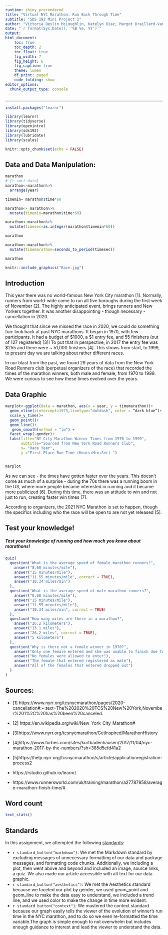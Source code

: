 ```yaml
---
runtime: shiny_prerendered
title: "Virtual NYC Marathon: Run Back Through Time"
subtitle: "SDS 192 Mini Project 1"
author: "Victoria Devlin McLoughlin, Katelyn Diaz, Margot Draillard-Vandenberg"
date: "`r format(Sys.Date(), '%B %e, %Y')`"
output: 
html_document:
    toc: true
    toc_depth: 2
    toc_float: true
    fig_width: 7
    fig_height: 6
    fig_caption: true
    theme: lumen
    df_print: paged
    code_folding: show
editor_options: 
  chunk_output_type: console
---
```

---
```r
install.packages("learnr")
```

```r
library(learnr)
library(tidyverse)
library(openintro)
library(sds192)
library(lubridate)
library(scales)

knitr::opts_chunk$set(echo = FALSE)
```


## Data and Data Manipulation:
```r
marathon
# {r sort data}
marathon<-marathon%>%
  arrange(year)
```

```r
timemin= marathon$time*60

marathon<- marathon%>%
  mutate(timemin=marathon$time*60)

marathon<-marathon%>%
  mutate(timesec=as.integer(marathon$timemin*60))

marathon

marathon<-marathon%>%
  mutate(timemarathon=seconds_to_period(timesec))

marathon

```

```r
knitr::include_graphics("Race.jpg")
```
## Introduction

This year there was no world-famous New York City marathon [1]. Normally, runners from world-wide come to run all five boroughs during the first week of November [2]. The highly anticipated event, brings runners and New Yorkers together. It was another disappointing - though necessary - cancellation in 2020. 

We thought that since we missed the race in 2020, we could do something fun: look back at past NYC marathons. It began in 1970, with few participants. It had a budget of $1000, a $1 entry fee, and 55 finishers (out of 127 registered) [3]! To put that in perspective, in 2017 the entry fee was $255 and there were ~ 51,000 finishers [4]. This shows from start, to 1999, to present day we are talking about rather different races.

In our blast from the past, we found 29 years of data from the New York Road Runners club (perpetual organizers of the race) that recorded the times of the marathon winners, both male and female, from 1970 to 1999. We were curious to see how these times evolved over the years. 
 


## Data Graphic

```r
marplot<-ggplot(data = marathon, aes(x = year, y = timemarathon))+
  geom_vline(xintercept=1975,linetype="dotdash", color = “dark blue”)+
  scale_y_time()+
  geom_point()+
  geom_line()+
   geom_smooth(method = "lm") +
  facet_wrap(~gender)+
  labs(title="NY City Marathon Winner Times from 1970 to 1999",
       subtitle="Sourced from New York Road Runners Club",
       x= "Race Year",
       y ="First Place Run Time (Hours:Min:Sec) ")


marplot
```

As we can see - the times have gotten faster over the years. This doesn’t come as much of a surprise - during the 70s there was a running boom in the US, where more people became interested in running and it became more publicized [6]. During this time, there was an attitude to win and not just to run, creating faster win times [7].

According to organizers, the 2021 NYC Marathon is set to happen, though the specifics including who the race will be open to are not yet released [5].

## Test your knowledge!

##### Test your knowledge of running and how much you know about marathons! 


```r
quiz(
  question("What is the average speed of female marathon runners?",
    answer("8.68 minutes/mile"),
    answer("15 minutes/mile"),
    answer("11.55 minutes/mile", correct = TRUE),
    answer("10.34 miles/min")
  ),
  question("What is the average speed of male marathon runners?",
    answer("8.68 minutes/mile"),
    answer("15 minutes/mile"),
    answer("11.55 minutes/mile"),
    answer("10.34 miles/min", correct = TRUE)
  ),
  question("How many miles are there in a marathon?",
    answer("26.2 kilometers"),
    answer("13.1 miles"),
    answer("26.2 miles", correct = TRUE),
    answer("5 kilometers")
  ),
  question("Why is there not a female winner in 1970?",
    answer("Only one female entered and she was unable to finish due to injury", correct = TRUE),
    answer("No females were allowed to enter"),
    answer("The female that entered registered as male"),
    answer("All of the females that entered dropped out")
  )
)
```

## Sources:


- [1] https://www.nyrr.org/tcsnycmarathon/pages/2020-cancellation#:~:text=The%202020%20TCS%20New%20York,November%201%2C%20has%20been%20canceled.

- [2] https://en.wikipedia.org/wiki/New_York_City_Marathon#

- [3]https://www.nyrr.org/tcsnycmarathon/GetInspired/MarathonHistory


- [4]https://www.forbes.com/sites/kurtbadenhausen/2017/11/04/nyc-marathon-2017-by-the-numbers/?sh=385d5efd41a2

- [5]https://help.nyrr.org/tcsnycmarathon/s/article/applicationregistration-process2

- https://rstudio.github.io/learnr/

- https://www.runnersworld.com/uk/training/marathon/a27787958/average-marathon-finish-time/#

## Word count

```r
text_stats()
```

## Standards

In this assignment, we attempted the following [standards](https://beanumber.github.io/sds192/standards.html):

- `r standard_button("markdown")`: We met the Markdown standard by excluding messages of unnecessary formatting of our data and package messages, and formatting code chunks. Additionally, we including a plot, then went above and beyond and included an image, source links, a quiz. We also made our article accessible with alt text for our data graphic. 
- `r standard_button("aesthetics")`: We met the Aesthetics standard because we faceted our plot by gender, we used geom_point and geom_line to make the data easy to understand, we included a trend line, and we used color to make the change in time more evident. 
- `r standard_button("context")`: We mastered the context standard because our graph easily tells the viewer of the evolution of winner’s run time in the NYC marathon, and to do so we even re-formatted the time variable.The graph is simple enough to not overwhelm but includes enough guidance to interest and lead the viewer to understand the data. 
